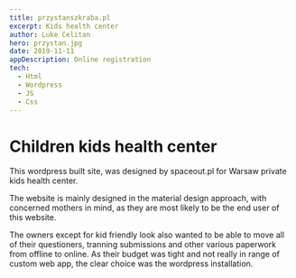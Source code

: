 ```yaml
---
title: przystanszkraba.pl
excerpt: Kids health center
author: Luke Celitan
hero: przystan.jpg
date: 2019-11-11
appDescription: Online registration
tech:
  - Html
  - Wordpress
  - JS
  - Css
---
```



# Children kids health center

This wordpress built site, was designed by spaceout.pl for Warsaw private kids health center.

The website is mainly designed in the material design approach, with concerned mothers in mind, as they are most likely to be the end user of this website.

The owners except for kid friendly look also wanted to be able to move all of their questioners, tranning submissions and other various paperwork from offline to online. As their budget was tight and not really in range of custom web app, the clear choice was the wordpress installation.



